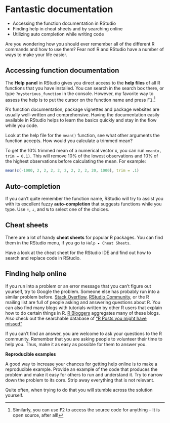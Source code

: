 # Fantastic documentation

::: {.goals}
-   Accessing the function documentation in RStudio
-   Finding help in cheat sheets and by searching online
-   Utilizing auto completion while writing code
:::

Are you wondering how you should ever remember all of the different R commands and how to
use them? Fear not! R and RStudio have a number of ways to make your life easier.

## Accessing function documentation

The **Help panel** in RStudio gives you direct access to the **help files** of all R
functions that you have installed. You can search in the search box there, or type
`?mysterious_function` in the console. However, my favorite way to assess the help is to
put the cursor on the function name and press <kbd>F1</kbd>.[^documentation-1]

[^documentation-1]: Similarly, you can use <kbd>F2</kbd> to access the source code for
    anything -- It is open source, after all!

R's function documentation, package vignettes and package websites are usually
well-written and comprehensive. Having the documentation easily available in RStudio helps
to learn the basics quickly and stay in the flow while you code.

::: {.exercise}
Look at the help file for the `mean()` function, see what other arguments the function
accepts. How would you calculate a trimmed mean?

::: {.answer}
To get the 10% trimmed mean of a numerical vector x, you can run `mean(x, trim = 0.1)`.
This will remove 10% of the lowest observations and 10% of the highest observations before
calculating the mean. For example:

```r
mean(c(-1000, 2, 2, 2, 2, 2, 2, 2, 2, 20, 1000), trim = .1)
```
:::
:::

## Auto-completion

If you can't quite remember the function name, RStudio will try to assist you with its
excellent fuzzy **auto-completion** that suggests functions while you type. Use
<kbd>↑</kbd>, <kbd>↓</kbd>, and <kbd>↹</kbd> to select one of the choices.

## Cheat sheets

There are a lot of handy **cheat sheets** for popular R packages. You can find them in the
RStudio menu, if you go to `Help ▸ Cheat Sheets`.

::: {.exercise}
Have a look at the cheat sheet for the RStudio IDE and find out how to search and replace
code in RStudio.
:::

## Finding help online

If you run into a problem or an error message that you can't figure out yourself, try to
Google the problem. Someone else has probably run into a similar problem before. [Stack
Overflow](https://stackoverflow.com/questions/tagged/r), [RStudio
Community](https://community.rstudio.com/), or the R mailing list are full of people
asking and answering questions about R. You can also find many blogs with tutorials
written by other R users that explain how to do certain things in R. [R
Bloggers](https://www.r-bloggers.com/) aggregates many of these blogs. Also check out the
searchable database of ["R Posts you might have
missed"](https://alastairrushworth.github.io/searchable/searchable.html)

If you can't find an answer, you are welcome to ask your questions to the R community.
Remember that you are asking people to volunteer their time to help you. Thus, make it as
easy as possible for them to answer you.

::: {.more}
**Reproducible examples**

A good way to increase your chances for getting help online is to make a reproducible
example. Provide an example of the code that produces the problem and make it easy for
others to run and understand it. Try to narrow down the problem to its core. Strip away
everything that is not relevant.

Quite often, when trying to do that you will stumble across the solution yourself.
:::
